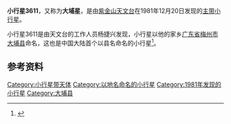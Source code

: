 {{Infobox Planet  
| name = 3611 Dabu
| image = 
| caption = 
| discovery=yes | physical_characteristics = yes | bgcolour=#FFFFC0
| discovery_ref = 
| discoverer = [[紫金山天文台|紫金山天文台]]
| discovery_site = [[南京|南京]]
| discovered =  1981年12月20日
| mp_name = 3611
| alt_names = 1981 YY1
| named_after = [[大埔县|大埔县]]
| mp_category=[[小行星带|主带]]
| orbit_ref = <ref>{{Cite web |url=http://ssd.jpl.nasa.gov/sbdb.cgi?sstr=3611+Dabu |title=JPL Small-Body Database 3611 Dabu |access-date=2009-10-03 |archive-date=2012-03-07 |archive-url=https://web.archive.org/web/20120307103455/http://ssd.jpl.nasa.gov/sbdb.cgi?sstr=3611+Dabu }}</ref>
| epoch = 2011年8月27日
| semimajor=
| perihelion=2.1924960[[天文单位|AU]]
| aphelion= 2.7883325AU
| eccentricity = 0.2136892
| period = 1700.6512691[[日|地球日]] 
| inclination=8.49033[[角度|°]]
| asc_node=135.70845°
| arg_peri=291.32429°
| mean_anomaly=153.85677°
| avg_speed=
 | dimensions=
 | mass=
 | density=
 | surface_grav=
 | escape_velocity=
 | rotation=
 | spectral_type=
 | magnitude=12.7
 | abs_magnitude=
 | albedo=
 | single_temperature=
}}
'''小行星3611'''，又称为'''大埔星'''，是由[[紫金山天文台|紫金山天文台]]在1981年12月20日发现的[[小行星带|主带]][[小行星|小行星]]。

小行星3611是由天文台的工作人员杨捷兴发现，小行星以他的家乡[[广东省|广东省]][[梅州市|梅州市]][[大埔县|大埔县]]命名，这也是中国大陆首个以县名命名的小行星<ref>{{Cite web |url=http://tech.sina.com.cn/news/ology/1999-12-01/12339.shtml |title=“大埔”星成为首颗以我国县名命名的小行星 |access-date=2011-07-06 |archive-date=2019-03-04 |archive-url=https://web.archive.org/web/20190304122427/http://tech.sina.com.cn/news/ology/1999-12-01/12339.shtml |dead-url=no }}</ref>。

== 参考资料 ==
{{Reflist}}

{{Minor Planet Number|(3610)[[小行星3610|小行星3610]]|(3612)[[小行星3612|小行星3612]]}}

[[Category:小行星带天体|Category:小行星带天体]]
[[Category:以地名命名的小行星|Category:以地名命名的小行星]]
[[Category:1981年发现的小行星|Category:1981年发现的小行星]]
[[Category:大埔县|Category:大埔县]]
